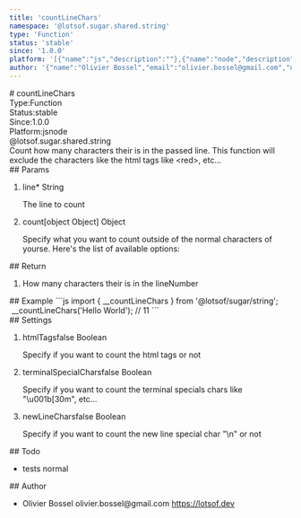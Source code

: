 ```yaml
---
title: 'countLineChars'
namespace: '@lotsof.sugar.shared.string'
type: 'Function'
status: 'stable'
since: '1.0.0'
platform: '[{"name":"js","description":""},{"name":"node","description":""}]'
author: '{"name":"Olivier Bossel","email":"olivier.bossel@gmail.com","url":"https://lotsof.dev"}'
---
```

<div class="docmap-mdx">
# countLineChars
<div class="_metas">
<div class="_type"><span class="_type-label">Type:</span><span class="_type-value">Function</span></div>
<div class="_status"><span class="_status-label">Status:</span><span class="_status-value -stable">stable</span></div>
<div class="_since"><span class="_since-label">Since:</span><span class="_since-value">1.0.0</span></div>
<div class="_platform"><span class="_platform-label">Platform:</span><span class="_platform-value -js">js</span><span class="_platform-value -node">node</span></div>
</div>
<div class="_namespace">@lotsof.sugar.shared.string</div>
<div class="_description">
Count how many characters their is in the passed line.
This function will exclude the characters like the html tags like &lt;red&gt;, etc...
</div>
<div class="_params">
## Params
<ol class="_list">
<li class="_item">
<span class="_name">line<span class="_required">*</span></span><span class="_default"></span> <span class="_type">String</span>
<p class="_description">The line to count</p>
</li>
<li class="_item">
<span class="_name">count</span><span class="_default">&lsqb;object Object&rsqb;</span> <span class="_type">Object</span>
<p class="_description">Specify what you want to count outside of the normal characters of yourse&period; Here&apos;s the list of available options&colon;</p>
</li>
</ol>
</div>
<div class="_return">
## Return
<ol class="_list">
<li class="_item">
<span class="_description">How many characters their is in the line</span><span class="_default"></span><span class="_type">Number</span>
</li>
</ol>
</div>
<div class="_examples">
## Example
```js
import { __countLineChars } from '@lotsof/sugar/string';
 __countLineChars('Hello <red>World</red>'); // 11
```
</div>
<div class="_settings">
## Settings
<ol class="_list">
<li class="_item">
<span class="_name">htmlTags</span><span class="_default">false</span> <span class="_type">Boolean</span>
<p class="_description">Specify if you want to count the html tags or not</p>
</li>
<li class="_item">
<span class="_name">terminalSpecialChars</span><span class="_default">false</span> <span class="_type">Boolean</span>
<p class="_description">Specify if you want to count the terminal specials chars like "\u001b[30m", etc...</p>
</li>
<li class="_item">
<span class="_name">newLineChars</span><span class="_default">false</span> <span class="_type">Boolean</span>
<p class="_description">Specify if you want to count the new line special char "\n" or not</p>
</li>
</ol>
</div>
<div class="_todo">
## Todo
<ul class="_list">
<li class="_item">
<span class="_description">tests</span>
<span class="_priority -normal">normal</span>
</li>
</ul>
</div>
<div class="_author">
## Author
<ul class="_list">
<li class="_item">
<span class="_name">Olivier Bossel</span>
<span class="_email">olivier.bossel@gmail.com</span>
<a href="https://lotsof.dev" target="_blank" class="_url">https://lotsof.dev</a>
</li>
</ul>
</div>
</div>